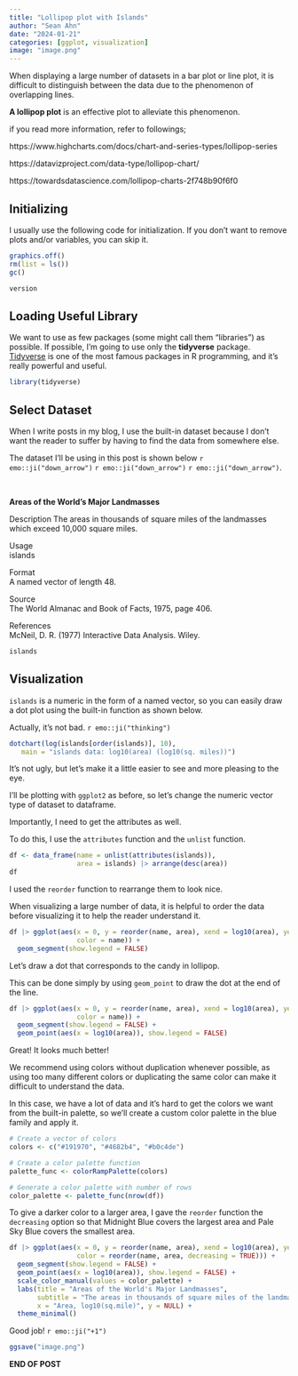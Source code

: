 ```yaml
---
title: "Lollipop plot with Islands"
author: "Sean Ahn"
date: "2024-01-21"
categories: [ggplot, visualization]
image: "image.png"
---
```


When displaying a large number of datasets in a bar plot or line plot, it is difficult to distinguish between the data due to the phenomenon of overlapping lines.   

**A lollipop plot** is an effective plot to alleviate this phenomenon.  

if you read more information, refer to followings;   

https://www.highcharts.com/docs/chart-and-series-types/lollipop-series

https://datavizproject.com/data-type/lollipop-chart/

https://towardsdatascience.com/lollipop-charts-2f748b90f6f0



## Initializing

I usually use the following code for initialization. If you don't want to remove plots and/or variables, you can skip it.

```r
graphics.off()
rm(list = ls())
gc()

```

```r
version
```

## Loading Useful Library

We want to use as few packages (some might call them "libraries") as possible. If possible, I'm going to use only the **tidyverse** package. [Tidyverse](https://www.tidyverse.org) is one of the most famous packages in R programming, and it's really powerful and useful.

```r
library(tidyverse)

```

## Select Dataset

When I write posts in my blog, I use the built-in dataset because I don't want the reader to suffer by having to find the data from somewhere else.

The dataset I'll be using in this post is shown below `r emo::ji("down_arrow")` `r emo::ji("down_arrow")` `r emo::ji("down_arrow")`.

<br>

**Areas of the World's Major Landmasses** 

Description
The areas in thousands of square miles of the landmasses which exceed 10,000 square miles.  


Usage   
islands  

Format  
A named vector of length 48.  

Source  
The World Almanac and Book of Facts, 1975, page 406.

References  
McNeil, D. R. (1977) Interactive Data Analysis. Wiley.

```r
islands

```

## Visualization

`islands` is a numeric in the form of a named vector, so you can easily draw a dot plot using the built-in function as shown below.  

Actually, it's not bad. `r emo::ji("thinking")`   

```r
dotchart(log(islands[order(islands)], 10),
   main = "islands data: log10(area) (log10(sq. miles))")
```

It's not ugly, but let's make it a little easier to see and more pleasing to the eye.  

I'll be plotting with `ggplot2` as before, so let's change the numeric vector type of dataset to dataframe.   

Importantly, I need to get the attributes as well.   

To do this, I use the `attributes` function and the `unlist` function.  

```r
df <- data_frame(name = unlist(attributes(islands)),
                 area = islands) |> arrange(desc(area))
df
```

I used the `reorder` function to rearrange them to look nice.   

When visualizing a large number of data, it is helpful to order the data before visualizing it to help the reader understand it.  


```r
df |> ggplot(aes(x = 0, y = reorder(name, area), xend = log10(area), yend = name, 
                 color = name)) +
  geom_segment(show.legend = FALSE)
```

Let's draw a dot that corresponds to the candy in lollipop.   

This can be done simply by using `geom_point` to draw the dot at the end of the line.

```r
df |> ggplot(aes(x = 0, y = reorder(name, area), xend = log10(area), yend = name, 
                 color = name)) +
  geom_segment(show.legend = FALSE) +
  geom_point(aes(x = log10(area)), show.legend = FALSE)

```

Great! It looks much better!

We recommend using colors without duplication whenever possible, as using too many different colors or duplicating the same color can make it difficult to understand the data.   

In this case, we have a lot of data and it's hard to get the colors we want from the built-in palette, so we'll create a custom color palette in the blue family and apply it.   

```r
# Create a vector of colors
colors <- c("#191970", "#4682b4", "#b0c4de")

# Create a color palette function
palette_func <- colorRampPalette(colors)

# Generate a color palette with number of rows
color_palette <- palette_func(nrow(df))

```


To give a darker color to a larger area, I gave the `reorder` function the `decreasing` option so that Midnight Blue covers the largest area and Pale Sky Blue covers the smallest area.  


```r
df |> ggplot(aes(x = 0, y = reorder(name, area), xend = log10(area), yend = name, 
                 color = reorder(name, area, decreasing = TRUE))) +
  geom_segment(show.legend = FALSE) +
  geom_point(aes(x = log10(area)), show.legend = FALSE) +
  scale_color_manual(values = color_palette) +
  labs(title = "Areas of the World's Major Landmasses",
       subtitle = "The areas in thousands of square miles of the landmasses \nwhich exceed 10,000 square miles.",
       x = "Area, log10(sq.mile)", y = NULL) +
  theme_minimal()
```


Good job! `r emo::ji("+1")`

```r
ggsave("image.png")
```

<div class="right">
__END OF POST__
</div>












